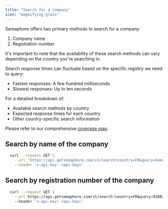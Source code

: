 ```yaml
---
title: "Search for a company"
icon: "magnifying-glass"
---
```


Semaphore offers two primary methods to search for a company:

1. Company name
2. Registration number

It's important to note that the availability of these search methods can vary depending on the country you're searching in.

Search response times can fluctuate based on the specific registry we need to query:

- Fastest responses: A few hundred milliseconds
- Slowest responses: Up to ten seconds

<Info>
For a detailed breakdown of:

- Available search methods by country
- Expected response times for each country
- Other country-specific search information

Please refer to our comprehensive [coverage map](/essentials/coverage).

</Info>

## Search by name of the company

```bash Request
  curl --request GET \
    --url 'https://api.getsemaphore.com/v1/search?country=FR&query=Semaphore' \
    --header 'x-api-key: <api-key>'
```

## Search by registration number of the company

```bash Request
  curl --request GET \
    --url https://api.getsemaphore.com/v1/search?country=FR&query=928020932 \
    --header 'x-api-key: <api-key>'
```
